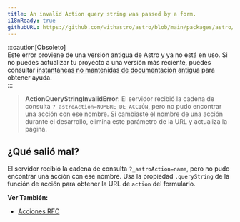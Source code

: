 ```yaml
---
title: An invalid Action query string was passed by a form.
i18nReady: true
githubURL: https://github.com/withastro/astro/blob/main/packages/astro/src/core/errors/errors-data.ts
---
```


:::caution[Obsoleto]  
Este error proviene de una versión antigua de Astro y ya no está en uso. Si no puedes actualizar tu proyecto a una versión más reciente, puedes consultar [instantáneas no mantenidas de documentación antigua](/es/upgrade-astro/#documentación-antigua-sin-mantenimiento) para obtener ayuda.  
:::  

> **ActionQueryStringInvalidError**: El servidor recibió la cadena de consulta `?_astroAction=NOMBRE_DE_ACCIÓN`, pero no pudo encontrar una acción con ese nombre. Si cambiaste el nombre de una acción durante el desarrollo, elimina este parámetro de la URL y actualiza la página.

## ¿Qué salió mal?
El servidor recibió la cadena de consulta `?_astroAction=name`, pero no pudo encontrar una acción con ese nombre. Usa la propiedad `.queryString` de la función de acción para obtener la URL de `action` del formulario.

**Ver También:**
-  [Acciones RFC](https://github.com/withastro/roadmap/blob/actions/proposals/0046-actions.md)